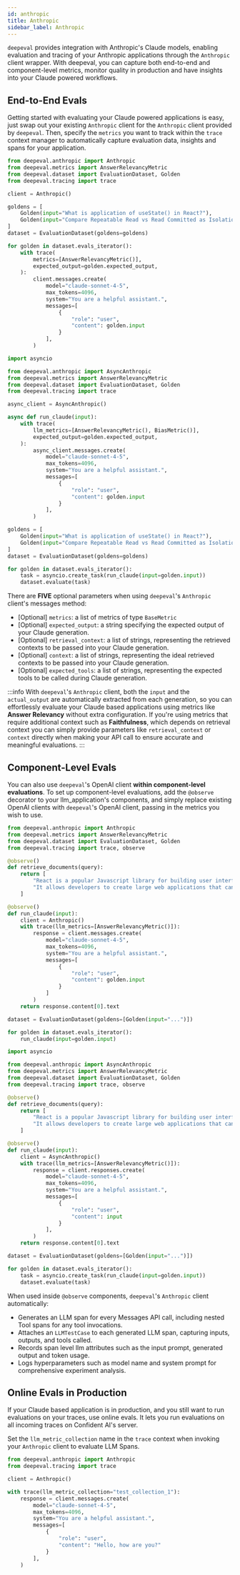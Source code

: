 ```yaml
---
id: anthropic
title: Anthropic
sidebar_label: Anthropic
---
```



`deepeval` provides integration with Anthropic's Claude models, enabling evaluation and tracing of your Anthropic applications through the `Anthropic` client wrapper. With deepeval, you can capture both end-to-end and component-level metrics, monitor quality in production and have insights into your Claude powered workflows.

## End-to-End Evals

Getting started with evaluating your Claude powered applications is easy, just swap out your existing `Anthropic` client for the `Anthropic` client provided by `deepeval`. Then, specify the `metrics` you want to track within the `trace` context manager to automatically capture evaluation data, insights and spans for your application.

<Tabs groupId="anthropic">
<TabItem value="messages" label="Messages">

```python title="main.py" showLineNumbers {4,15,16,17,18}
from deepeval.anthropic import Anthropic
from deepeval.metrics import AnswerRelevancyMetric
from deepeval.dataset import EvaluationDataset, Golden
from deepeval.tracing import trace

client = Anthropic()

goldens = [
    Golden(input="What is application of useState() in React?"),
    Golden(input="Compare Repeatable Read vs Read Committed as Isolation level for PostgreSQL."),
]
dataset = EvaluationDataset(goldens=goldens)

for golden in dataset.evals_iterator():
    with trace(
        metrics=[AnswerRelevancyMetric()],
        expected_output=golden.expected_output,
    ):
        client.messages.create(
            model="claude-sonnet-4-5",
            max_tokens=4096,
            system="You are a helpful assistant.",
            messages=[
                {
                    "role": "user",
                    "content": golden.input
                }
            ],
        )
```

</TabItem>
<TabItem value="async-messages" label="Async Messages">

```python title="main.py" showLineNumbers {6,11,12,13,14}
import asyncio

from deepeval.anthropic import AsyncAnthropic
from deepeval.metrics import AnswerRelevancyMetric
from deepeval.dataset import EvaluationDataset, Golden
from deepeval.tracing import trace

async_client = AsyncAnthropic()

async def run_claude(input):
    with trace(
        llm_metrics=[AnswerRelevancyMetric(), BiasMetric()],
        expected_output=golden.expected_output,
    ):
        async_client.messages.create(
            model="claude-sonnet-4-5",
            max_tokens=4096,
            system="You are a helpful assistant.",
            messages=[
                {
                    "role": "user",
                    "content": golden.input
                }
            ],
        )

goldens = [
    Golden(input="What is application of useState() in React?"),
    Golden(input="Compare Repeatable Read vs Read Committed as Isolation level for PostgreSQL."),
]
dataset = EvaluationDataset(goldens=goldens)

for golden in dataset.evals_iterator():
    task = asyncio.create_task(run_claude(input=golden.input))
    dataset.evaluate(task)
```

</TabItem>
</Tabs>

There are **FIVE** optional parameters when using `deepeval`'s `Anthropic` client's messages method:

- [Optional] `metrics`: a list of metrics of type `BaseMetric`
- [Optional] `expected_output`: a string specifying the expected output of your Claude generation.
- [Optional] `retrieval_context`: a list of strings, representing the retrieved contexts to be passed into your Claude generation.
- [Optional] `context`: a list of strings, representing the ideal retrieved contexts to be passed into your Claude generation.
- [Optional] `expected_tools`: a list of strings, representing the expected tools to be called during Claude generation.

:::info
With `deepeval`'s `Anthropic` client, both the `input` and the `actual_output` are automatically extracted from each generation, so you can effortlessly evaluate your Claude based applications using metrics like **Answer Relevancy** without extra configuration. If you're using metrics that require additional context such as **Faithfulness**, which depends on retrieval context you can simply provide parameters like `retrieval_context` or `context` directly when making your API call to ensure accurate and meaningful evaluations.
:::

## Component-Level Evals

You can also use `deepeval`'s OpenAI client **within component-level evaluations**. To set up component-level evaluations, add the `@observe` decorator to your llm_application's components, and simply replace existing OpenAI clients with `deepeval`'s OpenAI client, passing in the metrics you wish to use.

<Tabs groupId="anthropic">
<TabItem value="messages" label="Messages">

```python title="main.py" showLineNumbers {4,6,13}
from deepeval.anthropic import Anthropic
from deepeval.metrics import AnswerRelevancyMetric
from deepeval.dataset import EvaluationDataset, Golden
from deepeval.tracing import trace, observe

@observe()
def retrieve_documents(query):
    return [
        "React is a popular Javascript library for building user interfaces.",
        "It allows developers to create large web applications that can update and render efficiently in response to data changes."
    ]

@observe()
def run_claude(input):
    client = Anthropic()
    with trace(llm_metrics=[AnswerRelevancyMetric()]):
        response = client.messages.create(
            model="claude-sonnet-4-5",
            max_tokens=4096,
            system="You are a helpful assistant.",
            messages=[
                {
                    "role": "user",
                    "content": golden.input
                }
            ]
        )
    return response.content[0].text

dataset = EvaluationDataset(goldens=[Golden(input="...")])

for golden in dataset.evals_iterator():
    run_claude(input=golden.input)
```

</TabItem>
<TabItem value="async-messages" label="Async Messages">

```python title="main.py" showLineNumbers {6,8,15}
import asyncio

from deepeval.anthropic import AsyncAnthropic
from deepeval.metrics import AnswerRelevancyMetric
from deepeval.dataset import EvaluationDataset, Golden
from deepeval.tracing import trace, observe

@observe()
def retrieve_documents(query):
    return [
        "React is a popular Javascript library for building user interfaces.",
        "It allows developers to create large web applications that can update and render efficiently in response to data changes."
    ]

@observe()
def run_claude(input):
    client = AsyncAnthropic()
    with trace(llm_metrics=[AnswerRelevancyMetric()]):
        response = client.responses.create(
            model="claude-sonnet-4-5",
            max_tokens=4096,
            system="You are a helpful assistant.",
            messages=[
                {
                    "role": "user",
                    "content": input
                }
            ],
        )
    return response.content[0].text

dataset = EvaluationDataset(goldens=[Golden(input="...")])

for golden in dataset.evals_iterator():
    task = asyncio.create_task(run_claude(input=golden.input))
    dataset.evaluate(task)
```

</TabItem>
</Tabs>

When used inside `@observe` components, `deepeval`'s `Anthropic` client automatically:

- Generates an LLM span for every Messages API call, including nested Tool spans for any tool invocations.
- Attaches an `LLMTestCase` to each generated LLM span, capturing inputs, outputs, and tools called.
- Records span level llm attributes such as the input prompt, generated output and token usage.
- Logs hyperparameters such as model name and system prompt for comprehensive experiment analysis.

## Online Evals in Production

If your Claude based application is in production, and you still want to run evaluations on your traces, use online evals. It lets you run evaluations on all incoming traces on Confident AI's server.

Set the `llm_metric_collection` name in the `trace` context when invoking your `Anthropic` client to evaluate LLM Spans.

```python main.py
from deepeval.anthropic import Anthropic
from deepeval.tracing import trace

client = Anthropic()

with trace(llm_metric_collection="test_collection_1"):
    response = client.messages.create(
        model="claude-sonnet-4-5",
        max_tokens=4096,
        system="You are a helpful assistant.",
        messages=[
            {
                "role": "user",
                "content": "Hello, how are you?"
            }
        ],
    )
```
